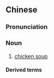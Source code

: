 {{also|鸡汤}}
==Chinese==
{{zh-forms|s=鸡汤}}

===Pronunciation===
{{zh-pron
|m=jītāng
|c=gai1 tong1
|cat=n
}}

===Noun===
{{zh-noun}}

# [[chicken soup]]

====Derived terms====
{{zh-der|心靈雞湯}}